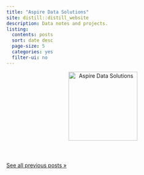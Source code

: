 ---
title: "Aspire Data Solutions"
site: distill::distill_website
description: Data notes and projects.
listing:
  contents: posts
  sort: date desc
  page-size: 5
  categories: yes
  filter-ui: no
---

<!-- in <head> -->
<link rel="icon" href="images/favicon.ico" sizes="any">

<!-- in the page body/header -->
<header class="site-header">
  <a class="brand" href="/">
    <img src="/images/aspire-logo-1.jpg" alt="Aspire Data Solutions" width="180" height="auto">
  </a>
</header>

[See all previous posts »](/archive.html)
